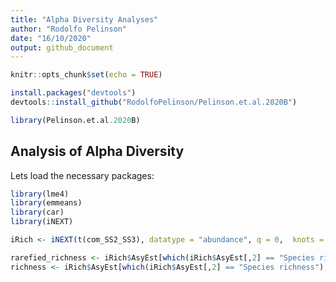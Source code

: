 ```yaml
---
title: "Alpha Diversity Analyses"
author: "Rodolfo Pelinson"
date: "16/10/2020"
output: github_document
---
```


```r
knitr::opts_chunk$set(echo = TRUE)
```


```r
install.packages("devtools")
devtools::install_github("RodolfoPelinson/Pelinson.et.al.2020B")
```

```r
library(Pelinson.et.al.2020B)
```


## Analysis of Alpha Diversity

Lets load the necessary packages:
```r
library(lme4)
library(emmeans)
library(car)
library(iNEXT)
```


```r
iRich <- iNEXT(t(com_SS2_SS3), datatype = "abundance", q = 0,  knots = 100,se = T, conf = 0.95,nboot =100)

rarefied_richness <- iRich$AsyEst[which(iRich$AsyEst[,2] == "Species richness"),][,4]
richness <- iRich$AsyEst[which(iRich$AsyEst[,2] == "Species richness"),][,3]
```

